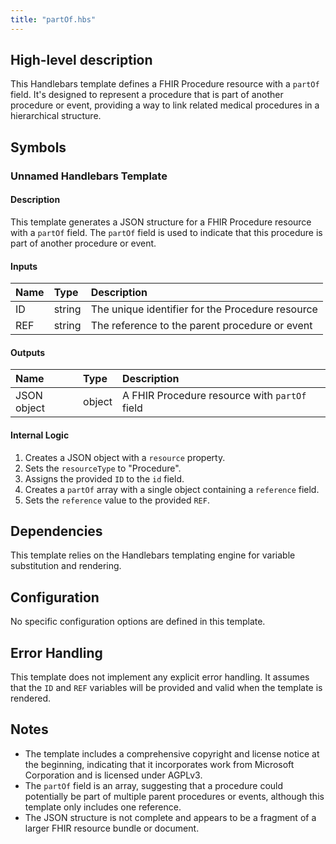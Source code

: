 ```yaml
---
title: "partOf.hbs"
---
```


## High-level description
This Handlebars template defines a FHIR Procedure resource with a `partOf` field. It's designed to represent a procedure that is part of another procedure or event, providing a way to link related medical procedures in a hierarchical structure.

## Symbols

### Unnamed Handlebars Template
#### Description
This template generates a JSON structure for a FHIR Procedure resource with a `partOf` field. The `partOf` field is used to indicate that this procedure is part of another procedure or event.

#### Inputs
| Name | Type | Description |
|:-----|:-----|:------------|
| ID | string | The unique identifier for the Procedure resource |
| REF | string | The reference to the parent procedure or event |

#### Outputs
| Name | Type | Description |
|:-----|:-----|:------------|
| JSON object | object | A FHIR Procedure resource with `partOf` field |

#### Internal Logic
1. Creates a JSON object with a `resource` property.
2. Sets the `resourceType` to "Procedure".
3. Assigns the provided `ID` to the `id` field.
4. Creates a `partOf` array with a single object containing a `reference` field.
5. Sets the `reference` value to the provided `REF`.

## Dependencies
This template relies on the Handlebars templating engine for variable substitution and rendering.

## Configuration
No specific configuration options are defined in this template.

## Error Handling
This template does not implement any explicit error handling. It assumes that the `ID` and `REF` variables will be provided and valid when the template is rendered.

## Notes
- The template includes a comprehensive copyright and license notice at the beginning, indicating that it incorporates work from Microsoft Corporation and is licensed under AGPLv3.
- The `partOf` field is an array, suggesting that a procedure could potentially be part of multiple parent procedures or events, although this template only includes one reference.
- The JSON structure is not complete and appears to be a fragment of a larger FHIR resource bundle or document.